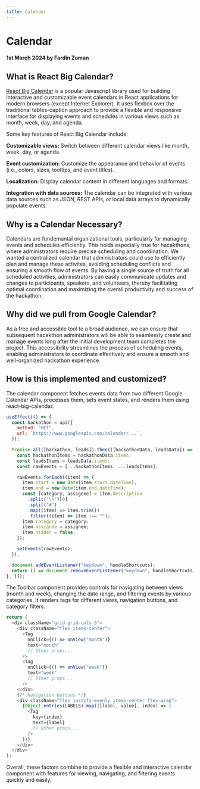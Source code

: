 ```yaml
---
title: Calendar
---
```


# Calendar

#### 1st March 2024 by Fardin Zaman

## What is React Big Calendar?

[React Big Calendar](https://github.com/jquense/react-big-calendar?tab=readme-ov-file) is a popular Javascript library used for building interactive and customizable event calendars in React applications for modern browsers (except Internet Explorer). It uses flexbox over the traditional tables-caption approach to provide a flexible and responsive interface for displaying events and schedules in various views such as month, week, day, and agenda.

Some key features of React Big Calendar include:

**Customizable views:** Switch between different calendar views like month, week, day, or agenda.

**Event customization:** Customize the appearance and behavior of events (i.e., colors, sizes, tooltips, and event titles).

**Localization:** Display calendar content in different languages and formats.

**Integration with data sources:** The calendar can be integrated with various data sources such as JSON, REST APIs, or local data arrays to dynamically populate events.

## Why is a Calendar Necessary?

Calendars are fundemantal organizational tools, particularly for managing events and schedules efficiently. This holds especially true for hacakthons, where administrators require precise scheduling and coordination. We wanted a centralized calendar that administrators could use to efficiently plan and manage these activites, avoiding scheduling conflicts and ensuring a smooth flow of events. By having a single source of truth for all scheduled activities, administrators can easily communicate updates and changes to participants, speakers, and volunteers, thereby facilitating optimal coordination and maximizing the overall productivity and success of the hackathon.

## Why did we pull from Google Calendar?

As a free and accessible tool to a broad audience, we can ensure that subsequent hacakthon administrators will be able to seamlessly create and manage events long after the initial development team completes the project. This accessibility streamlines the process of scheduling events, enabling administrators to coordinate effectively and ensure a smooth and well-organized hackathon experience.

## How is this implemented and customized?

The calendar component fetches events data from two different Google Calendar APIs, processes them, sets event states, and renders them using react-big-calendar.

```js title="src/components/dynamic/admin/services/calendar/Events.jsx"
useEffect(() => {
  const hackathon = api({
    method: "GET",
    url: `https://www.googleapis.com/calendar/...`,
  });

  Promise.all([hackathon, leads]).then(([hackathonData, leadsData]) => {
    const hackathonItems = hackathonData.items;
    const leadsItems = leadsData.items;
    const rawEvents = [...hackathonItems, ...leadsItems];

    rawEvents.forEach((item) => {
      item.start = new Date(item.start.dateTime);
      item.end = new Date(item.end.dateTime);
      const [category, assignee] = item.description
        .split("\n")[0]
        .split("#")
        .map((item) => item.trim())
        .filter((item) => item !== "");
      item.category = category;
      item.assignee = assignee;
      item.hidden = false;
    });

    setEvents(rawEvents);
  });

  document.addEventListener("keydown", handleShortcuts);
  return () => document.removeEventListener("keydown", handleShortcuts);
}, []);
```

The Toolbar component provides controls for navigating between views (month and week), changing the date range, and filtering events by various categories. It renders tags for different views, navigation buttons, and category filters.

```js title="src/components/dynamic/admin/services/calendar/Toolbar.jsx"
return (
  <div className="grid grid-cols-3">
    <div className="flex items-center">
      <Tag
        onClick={() => onView("month")}
        text="month"
        // Other props...
      />
      <Tag
        onClick={() => onView("week")}
        text="week"
        // Other props...
      />
    </div>
    {/* Navigation buttons */}
    <div className="flex justify-evenly items-center flex-wrap">
      {Object.entries(LABELS).map(([label, value], index) => (
        <Tag
          key={index}
          text={label}
          // Other props...
        />
      ))}
    </div>
  </div>
);
```

Overall, these factors combine to provide a flexible and interactive calendar component with features for viewing, navigating, and filtering events quickly and easily.
